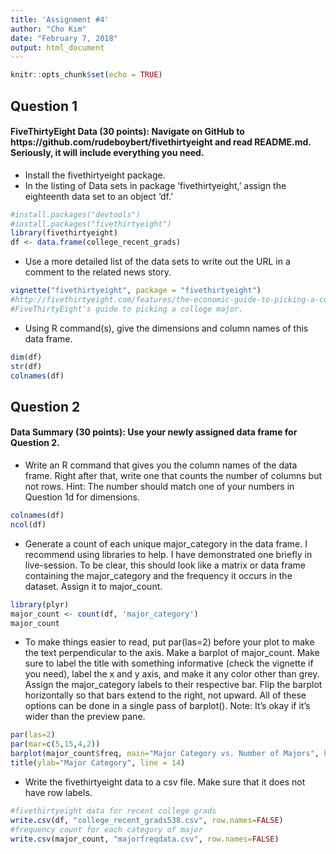 ---
title: 'Assignment #4'
author: "Cho Kim"
date: "February 7, 2018"
output: html_document
---

```{r setup, include=FALSE}
knitr::opts_chunk$set(echo = TRUE)
```

## Question 1

#### FiveThirtyEight Data (30 points): Navigate on GitHub to https://github.com/rudeboybert/fivethirtyeight and read README.md. Seriously, it will include everything you need. 

* Install the fivethirtyeight package.
* In the listing of Data sets in package ‘fivethirtyeight,’ assign the eighteenth data set to an object ‘df.’

```{r 1, echo=TRUE}
#install.packages("devtools")
#install.packages("fivethirtyeight")
library(fivethirtyeight)
df <- data.frame(college_recent_grads)
```

* Use a more detailed list of the data sets to write out the URL in a comment to the related news story.
```{r 1 link, echo=TRUE}
vignette("fivethirtyeight", package = "fivethirtyeight")
#http://fivethirtyeight.com/features/the-economic-guide-to-picking-a-college-major/
#FiveThirtyEight's guide to picking a college major.
```

* Using R command(s), give the dimensions and column names of this data frame.
```{r 1 dim, echo=TRUE}
dim(df)
str(df)
colnames(df)
```

## Question 2

#### Data Summary (30 points): Use your newly assigned data frame for Question 2. 

* Write an R command that gives you the column names of the data frame.  Right after that, write one that counts the number of columns but not rows.  Hint: The number should match one of your numbers in Question 1d for dimensions.
```{r 2 df , echo=TRUE}
colnames(df)
ncol(df)
```

* Generate a count of each unique major_category in the data frame.  I recommend using libraries to help.  I have demonstrated one briefly in live-session.  To be clear, this should look like a matrix or data frame containing the major_category and the frequency it occurs in the dataset.  Assign it to major_count.
```{r 2 category , echo=TRUE}
library(plyr)
major_count <- count(df, 'major_category')
major_count
```

* To make things easier to read, put par(las=2) before your plot to make the text perpendicular to the axis.  Make a barplot of major_count.  Make sure to label the title with something informative (check the vignette if you need), label the x and y axis, and make it any color other than grey.  Assign the major_category labels to their respective bar.  Flip the barplot horizontally so that bars extend to the right, not upward.  All of these options can be done in a single pass of barplot(). Note: It’s okay if it’s wider than the preview pane.

```{r 2 barplot , echo=TRUE}
par(las=2)
par(mar=c(5,15,4,2))
barplot(major_count$freq, main="Major Category vs. Number of Majors", horiz=TRUE, names.arg=major_count$major_category, xlab = "Frequency", ylab = "", cex.names = 0.8, col=rainbow(n=9))
title(ylab="Major Category", line = 14)
```

* Write the fivethirtyeight data to a csv file.  Make sure that it does not have row labels.
```{r 2 csv, echo=TRUE}
#fivethirtyeight data for recent college grads
write.csv(df, "college_recent_grads538.csv", row.names=FALSE)
#frequency count for each category of major 
write.csv(major_count, "majorfreqdata.csv", row.names=FALSE)
```